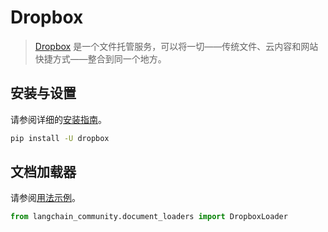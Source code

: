 # Dropbox

>[Dropbox](https://en.wikipedia.org/wiki/Dropbox) 是一个文件托管服务，可以将一切——传统文件、云内容和网站快捷方式——整合到同一个地方。
 

## 安装与设置

请参阅详细的[安装指南](/docs/integrations/document_loaders/dropbox#prerequisites)。

```bash
pip install -U dropbox
```

## 文档加载器

请参阅[用法示例](/docs/integrations/document_loaders/dropbox)。

```python
from langchain_community.document_loaders import DropboxLoader
```
